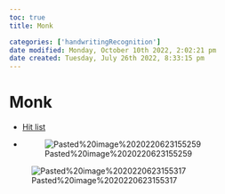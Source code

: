 ```yaml
---
toc: true
title: Monk

categories: ['handwritingRecognition']
date modified: Monday, October 10th 2022, 2:02:21 pm
date created: Tuesday, July 26th 2022, 8:33:15 pm
---
```


# Monk
- [Hit list](Hit%20list.qmd)
- ![Pasted%20image%2020220623155259](images/Pasted%20image%2020220623155259.png)

![Pasted%20image%2020220623155317](images/Pasted%20image%2020220623155317.png)




